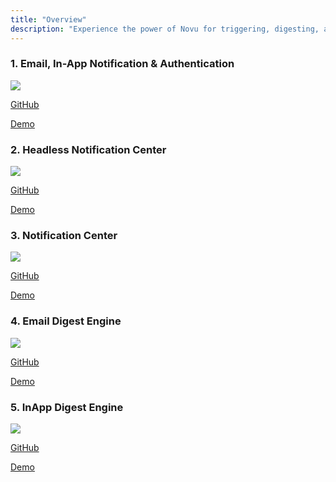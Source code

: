 ```yaml
---
title: "Overview"
description: "Experience the power of Novu for triggering, digesting, and receiving notifications via different channels"
---
```


### 1. Email, In-App Notification & Authentication

<Frame caption="Demo showing auth & email notifications with Novu & Auth0">
<img src="/images/vue-email-notification.png" />
</Frame>

[GitHub](https://github.com/novuhq/examples/tree/main/vue-nextjs-trigger-inapp-notifications)<br />

[Demo](https://novu-notifications-vue3.vercel.app/)

### 2. Headless Notification Center

<Frame caption="Demo showing how to use the headless notification center in a JS app">
<img src="/images/headless-notification-center-demo.png" />
</Frame>

[GitHub](https://github.com/novuhq/novu-headless-demo-app)<br />

[Demo](https://headlessdemo.vercel.app/)

### 3. Notification Center

<Frame caption="Demo showing how to use the notification center in a next.js app">
<img src="/images/notification-center-demo.png" />
</Frame>

[GitHub](https://github.com/novuhq/notification-center-demo)<br />

[Demo](https://notification-center-demo.vercel.app/)

### 4. Email Digest Engine

<Frame caption="Demo showing how digest engine works in Email notifications">
<img src="/images/email-digest-engine-demo.png" />
</Frame>

[GitHub](https://github.com/novuhq/digest-learning-app)<br />

[Demo](https://emaildigest.vercel.app/)

### 5. InApp Digest Engine

<Frame caption="Demo showing how digest engine works in In-App Notification Center">
<img src="/images/inapp-digest-engine-demo.png" />
</Frame>

[GitHub](https://github.com/novuhq/digest-learning-app)<br />

[Demo](https://digestplayground.vercel.app/)

